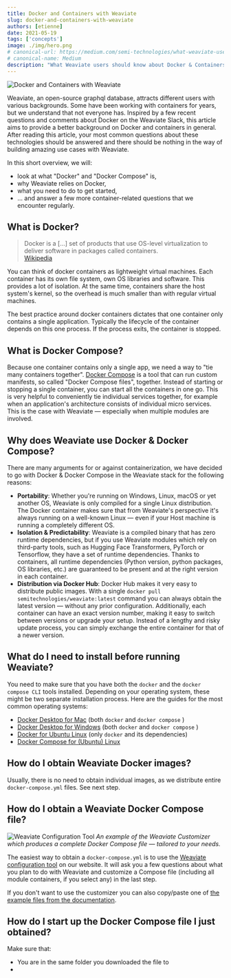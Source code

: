 ```yaml
---
title: Docker and Containers with Weaviate
slug: docker-and-containers-with-weaviate
authors: [etienne]
date: 2021-05-19
tags: ['concepts']
image: ./img/hero.png
# canonical-url: https://medium.com/semi-technologies/what-weaviate-users-should-know-about-docker-containers-1601c6afa079
# canonical-name: Medium
description: "What Weaviate users should know about Docker & Containers."
---
```


![Docker and Containers with Weaviate](./img/hero.png)

Weaviate, an open-source graphql database, attracts different users with various backgrounds. Some have been working with containers for years, but we understand that not everyone has. Inspired by a few recent questions and comments about Docker on the Weaviate Slack, this article aims to provide a better background on Docker and containers in general. After reading this article, your most common questions about these technologies should be answered and there should be nothing in the way of building amazing use cases with Weaviate.

In this short overview, we will:

* look at what "Docker" and "Docker Compose" is,
* why Weaviate relies on Docker,
* what you need to do to get started,
* ... and answer a few more container-related questions that we encounter regularly.

## What is Docker?

> Docker is a [...] set of products that use OS-level virtualization to deliver software in packages called containers.<br/>
> [Wikipedia](https://en.wikipedia.org/wiki/Docker_(software))

You can think of docker containers as lightweight virtual machines. Each container has its own file system, own OS libraries and software. This provides a lot of isolation. At the same time, containers share the host system's kernel, so the overhead is much smaller than with regular virtual machines.

The best practice around docker containers dictates that one container only contains a single application. Typically the lifecycle of the container depends on this one process. If the process exits, the container is stopped.

## What is Docker Compose?

Because one container contains only a single app, we need a way to "tie many containers together". [Docker Compose](https://docs.docker.com/compose/) is a tool that can run custom manifests, so called "Docker Compose files", together. Instead of starting or stopping a single container, you can start all the containers in one go. This is very helpful to conveniently tie individual services together, for example when an application's architecture consists of individual micro services. This is the case with Weaviate — especially when multiple modules are involved.

## Why does Weaviate use Docker & Docker Compose?

There are many arguments for or against containerization, we have decided to go with Docker & Docker Compose in the Weaviate stack for the following reasons:

* **Portability**: Whether you're running on Windows, Linux, macOS or yet another OS, Weaviate is only compiled for a single Linux distribution. The Docker container makes sure that from Weaviate's perspective it's always running on a well-known Linux — even if your Host machine is running a completely different OS.
* **Isolation & Predictability**: Weaviate is a compiled binary that has zero runtime dependencies, but if you use Weaviate modules which rely on third-party tools, such as Hugging Face Transformers, PyTorch or Tensorflow, they have a set of runtime dependencies. Thanks to containers, all runtime dependencies (Python version, python packages, OS libraries, etc.) are guaranteed to be present and at the right version in each container.
* **Distribution via Docker Hub**: Docker Hub makes it very easy to distribute public images. With a single `docker pull semitechnologies/weaviate:latest` command you can always obtain the latest version — without any prior configuration. Additionally, each container can have an exact version number, making it easy to switch between versions or upgrade your setup. Instead of a lengthy and risky update process, you can simply exchange the entire container for that of a newer version.

## What do I need to install before running Weaviate?

You need to make sure that you have both the `docker` and the `docker compose CLI` tools installed. Depending on your operating system, these might be two separate installation process. Here are the guides for the most common operating systems:

* [Docker Desktop for Mac](https://docs.docker.com/desktop/install/mac-install/) (both `docker` and `docker compose` )
* [Docker Desktop for Windows](https://docs.docker.com/desktop/install/windows-install/) (both `docker` and `docker compose` )
* [Docker for Ubuntu Linux](https://docs.docker.com/engine/install/ubuntu/) (only `docker` and its dependencies)
* [Docker Compose for (Ubuntu) Linux](https://docs.docker.com/compose/install/)

## How do I obtain Weaviate Docker images?

Usually, there is no need to obtain individual images, as we distribute entire `docker-compose.yml` files. See next step.

## How do I obtain a Weaviate Docker Compose file?

![Weaviate Configuration Tool](./img/weaviate-configuration-tool.png)
*An example of the Weaviate Customizer which produces a complete Docker Compose file — tailored to your needs.*

The easiest way to obtain a `docker-compose.yml` is to use the [Weaviate configuration tool](/developers/weaviate/installation/docker-compose#configurator) on our website. It will ask you a few questions about what you plan to do with Weaviate and customize a Compose file (including all module containers, if you select any) in the last step.

If you don't want to use the customizer you can also copy/paste one of [the example files from the documentation](/developers/weaviate/installation/docker-compose).

## How do I start up the Docker Compose file I just obtained?

Make sure that:

* You are in the same folder you downloaded the file to
*
